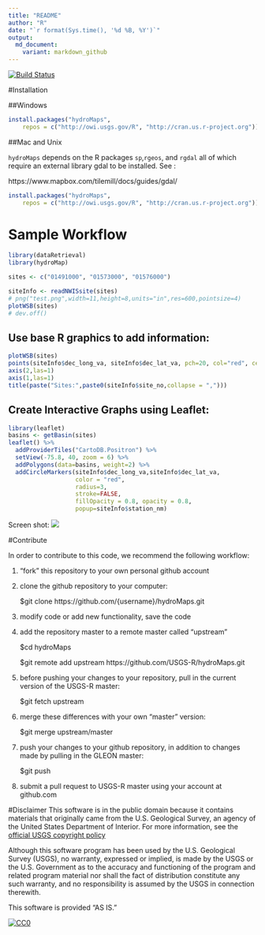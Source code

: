 ```yaml
---
title: "README"
author: "R"
date: "`r format(Sys.time(), '%d %B, %Y')`"
output:
  md_document:
    variant: markdown_github
---
```


[![Build Status](https://travis-ci.org/USGS-R/hydroMaps.svg)](https://travis-ci.org/USGS-R/hydroMaps)  

#Installation

##Windows

```r
install.packages("hydroMaps", 
    repos = c("http://owi.usgs.gov/R", "http://cran.us.r-project.org"))
```

##Mac and Unix

`hydroMaps` depends on the R packages `sp`,`rgeos`, and `rgdal` all of which require an external library gdal to be installed. See :

https://www.mapbox.com/tilemill/docs/guides/gdal/


```r
install.packages("hydroMaps", 
    repos = c("http://owi.usgs.gov/R", "http://cran.us.r-project.org"))
```


# Sample Workflow
```r
library(dataRetrieval)
library(hydroMap)

sites <- c("01491000", "01573000", "01576000")

siteInfo <- readNWISsite(sites)
# png("test.png",width=11,height=8,units="in",res=600,pointsize=4)
plotWSB(sites)
# dev.off()

```


## Use base R graphics to add information:
```r

plotWSB(sites)
points(siteInfo$dec_long_va, siteInfo$dec_lat_va, pch=20, col="red", cex=2)
axis(2,las=1)
axis(1,las=1)
title(paste("Sites:",paste0(siteInfo$site_no,collapse = ",")))

```

## Create Interactive Graphs using Leaflet:
```r
library(leaflet)
basins <- getBasin(sites)
leaflet() %>% 
  addProviderTiles("CartoDB.Positron") %>% 
  setView(-75.8, 40, zoom = 6) %>%
  addPolygons(data=basins, weight=2) %>%
  addCircleMarkers(siteInfo$dec_long_va,siteInfo$dec_lat_va,
                   color = "red",
                   radius=3,
                   stroke=FALSE,
                   fillOpacity = 0.8, opacity = 0.8,
                   popup=siteInfo$station_nm)

```

Screen shot:
![](README_files/figure-markdown_github//leafletScreen.png)

#Contribute

In order to contribute to this code, we recommend the following workflow: 

1) "fork" this repository to your own personal github account

2) clone the github repository to your computer:

	$git clone https://github.com/{username}/hydroMaps.git

3) modify code or add new functionality, save the code

4) add the repository master to a remote master called "upstream"

	$cd hydroMaps

	$git remote add upstream https://github.com/USGS-R/hydroMaps.git

5) before pushing your changes to your repository, pull in the current version of the USGS-R master:

	$git fetch upstream

6) merge these differences with your own "master" version:

	$git merge upstream/master

7) push your changes to your github repository, in addition to changes made by pulling in the GLEON master:

	$git push

8) submit a pull request to USGS-R master using your account at github.com

#Disclaimer
This software is in the public domain because it contains materials that originally came from the U.S. Geological Survey, an agency of the United States Department of Interior. For more information, see the [official USGS copyright policy](http://www.usgs.gov/visual-id/credit_usgs.html#copyright/ "official USGS copyright policy")

Although this software program has been used by the U.S. Geological Survey (USGS), no warranty, expressed or implied, is made by the USGS or the U.S. Government as to the accuracy and functioning of the program and related program material nor shall the fact of distribution constitute any such warranty, and no responsibility is assumed by the USGS in connection therewith.

This software is provided "AS IS."

 [
    ![CC0](http://i.creativecommons.org/p/zero/1.0/88x31.png)
  ](http://creativecommons.org/publicdomain/zero/1.0/)
